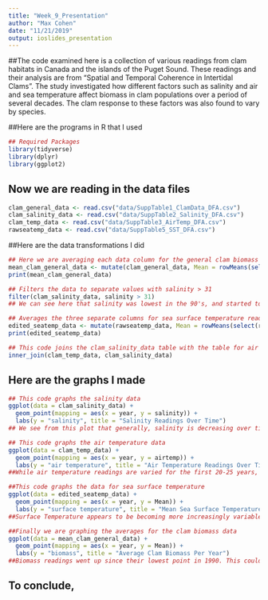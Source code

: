 ```yaml
---
title: "Week_9_Presentation"
author: "Max Cohen"
date: "11/21/2019"
output: ioslides_presentation
---
```


##The code examined here is a collection of various readings from clam habitats in Canada and the islands of the Puget Sound. These readings and their analysis are from "Spatial and Temporal Coherence in Intertidal Clams". The study investigated how different factors such as salinity and air and sea temperature affect biomass in clam populations over a period of several decades. The clam response to these factors was also found to vary by species. 

##Here are the programs in R that I used
``` r
## Required Packages 
library(tidyverse) 
library(dplyr) 
library(ggplot2) 
``` 

## Now we are reading in the data files
```r
clam_general_data <- read.csv("data/SuppTable1_ClamData_DFA.csv")
clam_salinity_data <- read.csv("data/SuppTable2_Salinity_DFA.csv") 
clam_temp_data <- read.csv("data/SuppTable3_AirTemp_DFA.csv")  
rawseatemp_data <- read.csv("data/SuppTable5_SST_DFA.csv")
```

##Here are the data transformations I did
```r
## Here we are averaging each data column for the general clam biomass data
mean_clam_general_data <- mutate(clam_general_data, Mean = rowMeans(select(clam_general_data, starts_with("sa")), na.rm = TRUE)) 
print(mean_clam_general_data)
```

```r
## Filters the data to separate values with salinity > 31
filter(clam_salinity_data, salinity > 31) 
## We can see here that salinity was lowest in the 90's, and started to increase thereafter
```

```r
## Averages the three separate columns for sea surface temperature reading in to one column sorted by year 
edited_seatemp_data <- mutate(rawseatemp_data, Mean = rowMeans(select(rawseatemp_data, starts_with("sst")), na.rm = TRUE)) 
print(edited_seatemp_data)
```

```r
## This code joins the clam_salinity_data table with the table for air temperature. Doing this lets us see the contrasting patterns in temperature and salinity side by side. 
inner_join(clam_temp_data, clam_salinity_data)
```

## Here are the graphs I made
```r
## This code graphs the salinity data
ggplot(data = clam_salinity_data) +
  geom_point(mapping = aes(x = year, y = salinity)) + 
  labs(y = "salinity", title = "Salinity Readings Over Time")
## We see from this plot that generally, salinity is decreasing over time. 
```

```r
## This code graphs the air temperature data 
ggplot(data = clam_temp_data) +
  geom_point(mapping = aes(x = year, y = airtemp)) + 
  labs(y = "air temperature", title = "Air Temperature Readings Over Time")
##While air temperature readings are varied for the first 20-25 years, after 2010 they begin to climb rapidly. This is consistent with global air temperatures rising as well. 
```

```r
##This code graphs the data for sea surface temperature  
ggplot(data = edited_seatemp_data) +
  geom_point(mapping = aes(x = year, y = Mean)) +
  labs(y = "surface temperature", title = "Mean Sea Surface Temperature Over Time") 
##Surface Temperature appears to be becoming more increasingly variable, which is in line with what we know about global climate change
```

```r
##Finally we are graphing the averages for the clam biomass data 
ggplot(data = mean_clam_general_data) +
  geom_point(mapping = aes(x = year, y = Mean)) + 
  labs(y = "biomass", title = "Average Clam Biomass Per Year") 
##Biomass readings went up since their lowest point in 1990. This could reflect a number of things, including a decreased rate of global climate change since the late 20th century, and an increase in environmental legislation and protection
```

## To conclude,
